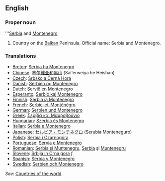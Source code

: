 ==English==
===Proper noun===
'''[[Serbia]] and [[Montenegro]]

# Country on the [[Balkan]] Peninsula. Official name: Serbia and Montenegro.

===Translations===
*[[Breton]]: [[Serbia ha Montenegro]]
*[[Chinese]]: [[塞尔维亚和黑山]] (Sai'erweiya he Heishan)
*[[Czech]]: [[Srbsko a Černá Hora]]
*[[Danish]]: [[Serbien og Montenegro]]
*[[Dutch]]: [[Servië en Montenegro]]
*[[Esperanto]]: [[Serbio kaj Montenegro]]
*[[Finnish]]: [[Serbia ja Montenegro]]
*[[French]]: [[Serbie-et-Monténégro]]
*[[German]]: [[Serbien und Montenegro]]
*[[Greek]]: [[Σερβία και Μαυροβούνιο]]
*[[Hungarian]]: [[Szerbia és Montenegro]]
*[[Italian]]: [[Serbia e Montenegro]]
*[[Japanese]]: [[セルビア・モンテネグロ]] (Serubia Monteneguro)
*[[Polish]]: [[Serbia i Czarnogóra]]
*[[Portuguese]]: [[Sérvia e Montenegro]]
*[[Romanian]]: [[Serbia şi Muntenegru]], [[Serbia]] şi [[Muntenegru]]
*[[Slovene]]: [[Srbija in Črna gora]] ''f''
*[[Spanish]]: [[Serbia y Montenegro]]
*[[Swedish]]: [[Serbien och Montenegro]]

''See'': [[Countries of the world]]